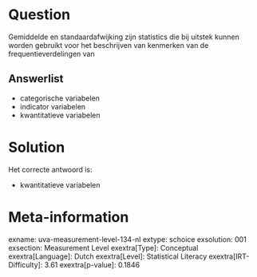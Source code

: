 Question
========

Gemiddelde en standaardafwijking zijn statistics die bij uitstek kunnen
worden gebruikt voor het beschrijven van kenmerken van de
frequentieverdelingen van

Answerlist
----------

* categorische variabelen
* indicator variabelen
* kwantitatieve variabelen

Solution
========

Het correcte antwoord is: 

* kwantitatieve variabelen

Meta-information
================
exname: uva-measurement-level-134-nl
extype: schoice
exsolution: 001
exsection: Measurement Level
exextra[Type]: Conceptual
exextra[Language]: Dutch
exextra[Level]: Statistical Literacy
exextra[IRT-Difficulty]: 3.61
exextra[p-value]: 0.1846
